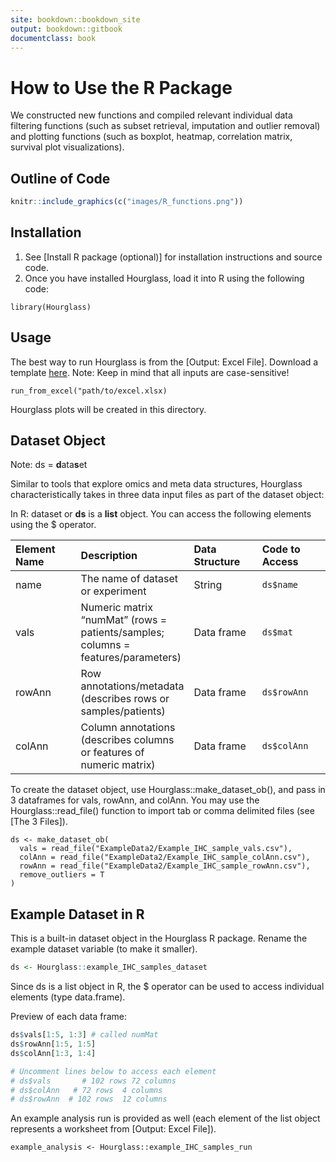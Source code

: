 ```yaml
---
site: bookdown::bookdown_site
output: bookdown::gitbook
documentclass: book
---
```

# How to Use the R Package

We constructed new functions and compiled relevant individual data filtering functions (such as subset retrieval, imputation and outlier removal) and plotting functions (such as boxplot, heatmap, correlation matrix, survival plot visualizations).

## Outline of Code

```r
knitr::include_graphics(c("images/R_functions.png"))
```


## Installation

1. See [Install R package (optional)] for installation instructions and source code.
2. Once you have installed Hourglass, load it into R using the following code:
```
library(Hourglass)
```

## Usage
The best way to run Hourglass is from the [Output: Excel File]. Download a template [here](https://github.com/kazeera/Hourglass/blob/main/example/Template_UserOptions.xlsx). Note: Keep in mind that all inputs are case-sensitive!

```
run_from_excel("path/to/excel.xlsx)
```
Hourglass plots will be created in this directory.

## Dataset Object 
Note: ds = **d**ata**s**et

Similar to tools that explore omics and meta data structures, Hourglass characteristically takes in three data input files as part of the dataset object:

In R: dataset or **ds** is a **list** object. You can access the following elements using the $ operator. 

| Element Name | Description | Data Structure | Code to Access |
|:--- |:--- |:--- |:--- |
| name | The name of dataset or experiment | String | ```ds$name``` | 
| vals | Numeric matrix "numMat" (rows = patients/samples; columns = features/parameters) | Data frame | ```ds$mat``` |
| rowAnn | Row annotations/metadata (describes rows or samples/patients) | Data frame | ```ds$rowAnn``` |
| colAnn | Column annotations (describes columns or features of numeric matrix) | Data frame | ```ds$colAnn``` |

To create the dataset object, use Hourglass::make_dataset_ob(), and pass in 3 dataframes for vals, rowAnn, and colAnn. You may use the Hourglass::read_file() function to import tab or comma delimited files (see [The 3 Files]).
```
ds <- make_dataset_ob(
  vals = read_file("ExampleData2/Example_IHC_sample_vals.csv"), 
  colAnn = read_file("ExampleData2/Example_IHC_sample_colAnn.csv"), 
  rowAnn = read_file("ExampleData2/Example_IHC_sample_rowAnn.csv"), 
  remove_outliers = T
)
```

## Example Dataset in R

This is a built-in dataset object in the Hourglass R package. Rename the example dataset variable (to make it smaller). 
```r
ds <- Hourglass::example_IHC_samples_dataset 
```

Since ds is a list object in R, the $ operator can be used to access individual elements (type data.frame).

Preview of each data frame: 
```r
ds$vals[1:5, 1:3] # called numMat
ds$rowAnn[1:5, 1:5]
ds$colAnn[1:3, 1:4]

# Uncomment lines below to access each element
# ds$vals       # 102 rows 72 columns
# ds$colAnn   # 72 rows  4 columns
# ds$rowAnn  # 102 rows  12 columns
```

An example analysis run is provided as well (each element of the list object represents a worksheet from [Output: Excel File]).
```
example_analysis <- Hourglass::example_IHC_samples_run
```
